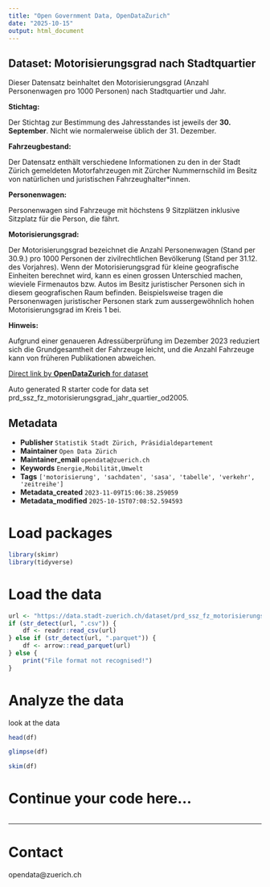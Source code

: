 ```yaml
---
title: "Open Government Data, OpenDataZurich"
date: "2025-10-15"
output: html_document
---
```


## Dataset: Motorisierungsgrad nach Stadtquartier

Dieser Datensatz beinhaltet den Motorisierungsgrad (Anzahl Personenwagen pro 1000 Personen) nach Stadtquartier und Jahr. 


**Stichtag:**

Der Stichtag zur Bestimmung des Jahresstandes ist jeweils der **30. September**. Nicht wie normalerweise üblich der 31. Dezember.


[]()

**Fahrzeugbestand:**

Der Datensatz enthält verschiedene Informationen zu den in der Stadt Zürich gemeldeten Motorfahrzeugen mit Zürcher Nummernschild im Besitz von natürlichen und juristischen Fahrzeughalter*innen.

[]()

**Personenwagen:**

Personenwagen sind Fahrzeuge mit höchstens 9 Sitzplätzen inklusive Sitzplatz für die Person, die fährt.

[]()

**Motorisierungsgrad:**

Der Motorisierungsgrad bezeichnet die Anzahl Personenwagen (Stand per 30.9.) pro 1000 Personen der zivilrechtlichen Bevölkerung (Stand per 31.12. des Vorjahres).
Wenn der Motorisierungsgrad für kleine geografische Einheiten berechnet wird, kann es einen grossen Unterschied machen, wieviele Firmenautos bzw. Autos im Besitz juristischer Personen sich in diesem geografischen Raum befinden. Beispielsweise tragen die Personenwagen juristischer Personen stark zum aussergewöhnlich hohen Motorisierungsgrad im Kreis 1 bei.

[]()

**Hinweis:**

Aufgrund einer genaueren Adressüberprüfung im Dezember 2023 reduziert sich die Grundgesamtheit der Fahrzeuge leicht, und die Anzahl Fahrzeuge kann von früheren Publikationen abweichen.

[]()



[Direct link by **OpenDataZurich** for dataset](https://data.stadt-zuerich.ch/dataset/prd_ssz_fz_motorisierungsgrad_jahr_quartier_od2005)

Auto generated R starter code for data set prd_ssz_fz_motorisierungsgrad_jahr_quartier_od2005.

## Metadata

- **Publisher** `Statistik Stadt Zürich, Präsidialdepartement`
- **Maintainer** `Open Data Zürich`
- **Maintainer_email** `opendata@zuerich.ch`
- **Keywords** `Energie,Mobilität,Umwelt`
- **Tags** `['motorisierung', 'sachdaten', 'sasa', 'tabelle', 'verkehr', 'zeitreihe']`
- **Metadata_created** `2023-11-09T15:06:38.259059`
- **Metadata_modified** `2025-10-15T07:08:52.594593`


# Load packages

```r
library(skimr)
library(tidyverse)
```

# Load the data

```r
url <- "https://data.stadt-zuerich.ch/dataset/prd_ssz_fz_motorisierungsgrad_jahr_quartier_od2005/download/VER200OD2005.csv"
if (str_detect(url, ".csv")) {
    df <- readr::read_csv(url)
} else if (str_detect(url, ".parquet")) {
    df <- arrow::read_parquet(url)
} else {
    print("File format not recognised!")
}
```

# Analyze the data

look at the data
```r
head(df)
```

```r
glimpse(df)
```

```r
skim(df)
```

# Continue your code here...

```r

```

------------------------------------------------------------------------

# Contact

opendata@zuerich.ch
